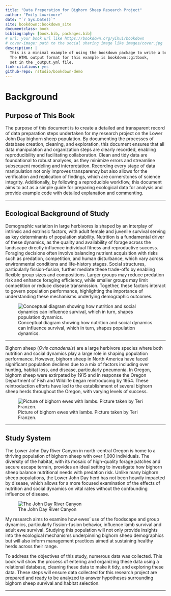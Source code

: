 ```yaml
---
title: "Data Preperation for Bighorn Sheep Research Project"
author: "Emily Lowrimore"
date: "`r Sys.Date()`"
site: bookdown::bookdown_site
documentclass: book
bibliography: [book.bib, packages.bib]
# url: your book url like https://bookdown.org/yihui/bookdown
# cover-image: path to the social sharing image like images/cover.jpg
description: |
  This is a minimal example of using the bookdown package to write a book.
  The HTML output format for this example is bookdown::gitbook,
  set in the _output.yml file.
link-citations: yes
github-repo: rstudio/bookdown-demo
---
```


# **Background**

## Purpose of This Book

The purpose of this document is to create a detailed and transparent record of data preparation steps undertaken for my research project on the Lower John Day bighorn sheep population. By documenting the processes of database creation, cleaning, and exploration, this document ensures that all data manipulation and organization steps are clearly recorded, enabling reproducibility and facilitating collaboration. Clean and tidy data are foundational to robust analyses, as they minimize errors and streamline subsequent modeling and interpretation. Recording every stage of data manipulation not only improves transparency but also allows for the verification and replication of findings, which are cornerstones of science integrity. Additionally, by following a reproducible workflow, this document aims to act as a simple guide for preparing ecological data for analysis and provide example code with detailed explanation and commenting.

------------------------------------------------------------------------

## Ecological Background of Study

Demographic variation in large herbivores is shaped by an interplay of intrinsic and extrinsic factors, with adult female and juvenile survival serving as key determinants of population stability. Nutrition is a fundamental driver of these dynamics, as the quality and availability of forage across the landscape directly influence individual fitness and reproductive success. Foraging decisions often involve balancing nutrient acquisition with risks such as predation, competition, and human disturbance, which vary across environmental conditions and life-history stages. Social structures, particularly fission-fusion, further mediate these trade-offs by enabling flexible group sizes and compositions. Larger groups may reduce predation risk and enhance foraging efficiency, while smaller groups may limit competition or reduce disease transmission. Together, these factors interact to govern population performance, highlighting the importance of understanding these mechanisms underlying demographic outcomes.

![Conceptual diagram showing how nutrition and social dynamics can influence survival, which in turn, shapes population dynamics.](images/PopulationInteraction.png)

------------------------------------------------------------------------

Bighorn sheep (*Ovis canadensis*) are a large herbivore species where both nutrition and social dynamics play a large role in shaping population performance. However, bighorn sheep in North America have faced significant population declines due to a mix of factors including over hunting, habitat loss, and disease, particularly pneumonia. In Oregon, bighorn sheep were extirpated by 1915 and in response the Oregon Department of Fish and Wildlife began reintroducing by 1954. These reintroduction efforts have led to the establishment of several bighorn sheep herds throughout the Oregon, with varying levels of success.

![Picture of bighorn ewes with lambs. Picture taken by Teri Franzen.](images/ewes-lambs.jpg)

------------------------------------------------------------------------

## Study System

The Lower John Day River Canyon in north-central Oregon is home to a thriving population of bighorn sheep with over 1,000 individuals. The diversity of the habitat, with its mosaic of high-quality forage patches and secure escape terrain, provides an ideal setting to investigate how bighorn sheep balance nutritional needs with predation risk. Unlike many bighorn sheep populations, the Lower John Day herd has not been heavily impacted by disease, which allows for a more focused examination of the effects of nutrition and social dynamics on vital rates without the confounding influence of disease.

![The John Day River Canyon](images/PXL_20240420_174757534.PANO~2.jpg)

My research aims to examine how ewes’ use of the foodscape and group dynamics, particularly fission-fusion behavior, influence lamb survival and adult ewe survival. Studying this population will not only provide insights into the ecological mechanisms underpinning bighorn sheep demographics but will also inform management practices aimed at sustaining healthy herds across their range.

To address the objectives of this study, numerous data was collected. This book will show the process of entering and organizing these data using a relational database, cleaning these data to make it tidy, and exploring these data. These steps will ensure data collected for this research project are prepared and ready to be analyzed to answer hypotheses surrounding bighorn sheep survival and habitat selection.

------------------------------------------------------------------------

